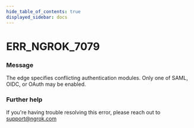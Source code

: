 ```yaml
---
hide_table_of_contents: true
displayed_sidebar: docs
---
```



# ERR_NGROK_7079

### Message

The edge specifies conflicting authentication modules. Only one of SAML, OIDC, or OAuth may be enabled.

### Further help

If you're having trouble resolving this error, please reach out to [support@ngrok.com](mailto:support@ngrok.com?subject=Help%20with%20ERR_NGROK_7079)

<ErrorDetails error="err_ngrok_7079" />

